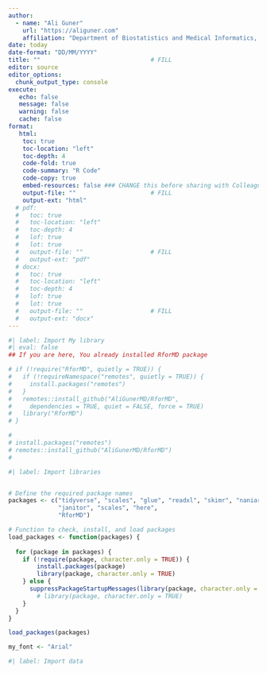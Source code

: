 ```yaml
---
author: 
  - name: "Ali Guner"
    url: "https://aliguner.com"
    affiliation: "Department of Biostatistics and Medical Informatics, KTU"
date: today
date-format: "DD/MM/YYYY"
title: ""                               # FILL
editor: source
editor_options: 
  chunk_output_type: console
execute: 
   echo: false                      
   message: false
   warning: false
   cache: false
format:
   html:
    toc: true
    toc-location: "left"
    toc-depth: 4
    code-fold: true
    code-summary: "R Code"
    code-copy: true
    embed-resources: false ### CHANGE this before sharing with Colleagues
    output-file: ""                     # FILL
    output-ext: "html"
  # pdf:
  #   toc: true
  #   toc-location: "left"
  #   toc-depth: 4
  #   lof: true
  #   lot: true
  #   output-file: ""                   # FILL
  #   output-ext: "pdf"
  # docx:
  #   toc: true
  #   toc-location: "left"
  #   toc-depth: 4
  #   lof: true
  #   lot: true
  #   output-file: ""                   # FILL
  #   output-ext: "docx"
---
```


```r
#| label: Import My library
#| eval: false                                  
## If you are here, You already installed RforMD package

# if (!require("RforMD", quietly = TRUE)) {
#   if (!requireNamespace("remotes", quietly = TRUE)) {
#     install.packages("remotes")
#   }
#   remotes::install_github("AliGunerMD/RforMD",
#     dependencies = TRUE, quiet = FALSE, force = TRUE)
#   library("RforMD")
# }

# 
# install.packages("remotes")
# remotes::install_github("AliGunerMD/RforMD")
# 


```


```r
#| label: Import libraries


# Define the required package names
packages <- c("tidyverse", "scales", "glue", "readxl", "skimr", "naniar", 
              "janitor", "scales", "here",
              "RforMD")

# Function to check, install, and load packages
load_packages <- function(packages) {
        
  for (package in packages) {
    if (!require(package, character.only = TRUE)) {
        install.packages(package)
        library(package, character.only = TRUE)
    } else {
      suppressPackageStartupMessages(library(package, character.only = TRUE))
        # library(package, character.only = TRUE)
    }
  }
}

load_packages(packages)
```

```r

my_font <- "Arial"

```

```r
#| label: Import data


```















